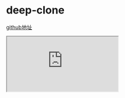 # deep-clone

[github地址](https://github.com/The-End-Hero/xiping/blob/master/packages/deep-clone/index.ts)

<iframe style={{height: 800, width: "100%"}}
        src="https://github1s.com/The-End-Hero/xiping/blob/master/packages/deep-clone/index.ts"/>
